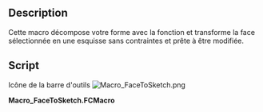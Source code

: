 <languages/>
<div class="mw-translate-fuzzy">
{{Macro/fr
|Name=FaceToSketch
|Icon=Macro_FaceToSketch.png
|Description=Convertit une face en un sketch sans contraintes.
|Author=Jreinhardt
|Version=1.0
|Date=2013-12-23
|FCVersion=All
|Download=[https://www.freecadweb.org/wiki/images/6/6e/Macro_FaceToSketch.png ToolBar Icon]
}}
</div>

==Description==
Cette macro décompose votre forme avec la fonction {{KEY|[[Image:Draft_Downgrade.svg|16px]] [[Draft Downgrade/fr|Draft Downgrade]]}} et transforme la face sélectionnée en une esquisse sans contraintes et prête à être modifiée.

==Script==

Icône de la barre d'outils [[Image:Macro_FaceToSketch.png]]

'''Macro_FaceToSketch.FCMacro'''

{{MacroCode|code=

import Draft
  
wires,_faces = Draft.downgrade(FreeCADGui.Selection.getSelection(),delete=True)
  
sketch = Draft.makeSketch(wires[0:1])
for wire in wires[1:]:
    Draft.makeSketch([wire],addTo=sketch)
  
for wire in wires:
    FreeCAD.ActiveDocument.removeObject(wire.Name)
}}

{{clear}}